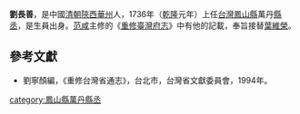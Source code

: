 '''劉長善'''，是中國[[清朝|清朝]][[陝西|陝西]][[華州|華州]]人，1736年（[[乾隆|乾隆]]元年）上任[[台灣|台灣]][[鳳山縣_(臺灣)|鳳山縣]]萬丹[[縣丞|縣丞]]，是生員出身。[[范咸|范咸]]主修的《[[重修臺灣府志|重修臺灣府志]]》中有他的記載，奉旨接替[[葉維榮|葉維榮]]。
{{start box}}
{{s-before|[[葉維榮|葉維榮]]}}
{{s-title|[[台灣|台灣]][[鳳山縣_(臺灣)|鳳山縣]]萬丹[[縣丞|縣丞]]|1736年上任}}
{{s-after|[[李國桐|李國桐]]}}
{{end box}}

==參考文獻==
*劉寧顏編，《重修台灣省通志》，台北市，台灣省文獻委員會，1994年。

{{清朝人物小作品}}

[[category:鳳山縣萬丹縣丞|category:鳳山縣萬丹縣丞]]